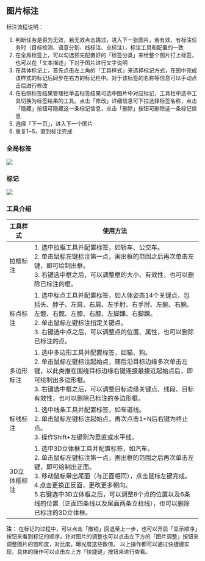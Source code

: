 
## 图片标注

标注流程说明：

1. 判断任务是否为无效，若无效点击跳过，进入下一张图片，若有效，有标注任务时（目标检测、语意分割、线标注、点标注），标注工具和配置的一致
2. 在全局标签上，可以勾选预先配置好的「标签分类」来给整个图片打上标签，也可以在「文本描述」下对于图片进行文字说明
3. 在具体标记上，首先点击左上角的「工具样式」来选择标记方式，在图中完成该样式的标记后同步在右方的标记栏中。对于该标签的名称等信息可以手动点击后进行修改
4. 在右侧标签结果管理栏单击标签结果可选中图片中对应标记，工具栏中选中工具切换为标签结果的工具。点击「修改」详细信息可下拉选择标签名称，点击「隐藏」按钮可隐藏这一条标记信息，点击「删除」按钮可删除这一条标记信息
5. 选择「下一页」，进入下一个图片
6. 重复1~5，直到标注完成

### 全局标签

<img src={global} />


### 标记

<img src={tool} />

### 工具介绍

<table>
<thead>
    <tr>
        <th>工具样式</th>
        <th style={{ whiteSpace: 'nowrap' }}>使用方法</th>
    </tr>
    </thead>
    <tbody>
    <tr>
        <td>拉框标注</td>
        <td>1. 选中拉框工具并配置标签，如轿车、公交车。<br />2. 单击鼠标左键标注第一点，画出框的范围之后再次单击左键，即可绘制出框。<br />3. 右键选中框之后，可以调整框的大小、有效性，也可以删除已标注的框。</td>
    </tr>
    <tr>
        <td>标点标注</td>
        <td>1. 选中标点工具并配置标签，如人体姿态14个关键点，包括头、脖子、左肩、右肩、左手肘、右手肘、左腕、右腕、左髋、右髋、左膝、右膝、左脚踝、右脚踝。<br />2. 单击鼠标左键标注指定关键点。<br />3. 右键选中点之后，可以调整点的位置、属性，也可以删除已标注的点。</td>
    </tr>
    <tr>
        <td style={{ whiteSpace: 'nowrap' }}>多边形标注</td>
        <td>1. 选中多边形工具并配置标签，如猫、狗。<br />2. 单击鼠标左键标注起始点，随后沿目标边缘多次单击左键，以此类推在围绕目标边缘右键连接最接近起始点后，即可绘制出多边形框。<br />3. 右键选中框之后，可以调整目标边缘关键点、线段、目标有效性，也可以删除已标注的多边形框。</td>
    </tr>
    <tr>
        <td>标线标注</td>
        <td>1. 选中线条工具并配置标签，如车道线。<br />2. 单击鼠标左键标注起始点，再次点击1+N后右键为终止点。<br />3. 操作Shift+左键则为垂直或水平线。</td>
    </tr>
    <tr>
        <td>3D立体框标注</td>
        <td>1. 选中3D立体框工具并配置标签，如汽车。<br />2. 单击鼠标左键标注第一点，画出框的范围之后再次单击左键，即可绘制出正面。<br />3. 移动鼠标带出尾面（与正面相同），点击鼠标左键完成。<br />4.点击更换正反面，更改更多朝向。<br />5.右键选中3D立体框之后，可以调整8个点的位置以及6条线的位置（正面四条线以及尾面两条立柱线），也可以删除已标注的3D立体框。</td>
    </tr>
    </tbody>
</table>


**注：** 在标记的过程中，可以点击「撤销」回退至上一步，也可以开启「显示顺序」按钮来看到标记的顺序，针对图片的调整也可以点击左下方的「图片调整」按钮来调整图片的饱和度，对比度，曝光度这些数值。
以上操作都可以通过快捷键实现，具体的操作可以点击左上方「快捷键」按钮来进行查看。
